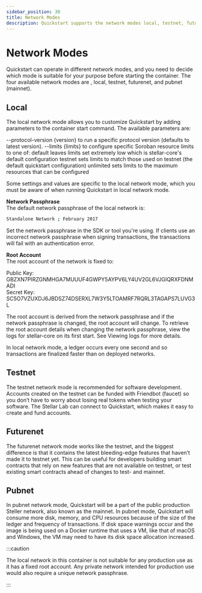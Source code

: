 ```yaml
---
sidebar_position: 30
title: Network Modes
description: Quickstart supports the network modes local, testnet, futurenet and pubnet
---
```


# Network Modes

Quickstart can operate in different network modes, and you need to decide which mode is suitable for your purpose before starting the container. The four available network modes are , local, testnet, futurenet, and pubnet (mainnet).  

## Local
The local network mode allows you to customize Quickstart by adding parameters to the container start command. The available parameters are:

--protocol-version {version} to run a specific protocol version (defaults to latest version).
--limits {limits} to configure specific Soroban resource limits to one of:
default leaves limits set extremely low which is stellar-core's default configuration
testnet sets limits to match those used on testnet (the default quickstart configuration)
unlimited sets limits to the maximum resources that can be configured

Some settings and values are specific to the local network mode, which you must be aware of when running Quickstart in local network mode.

**Network Passphrase**<br />
The default network passphrase of the local network is: 

```sh
Standalone Network ; February 2017 
```

Set the network passphrase in the SDK or tool you're using. If clients use an incorrect network passphrase when signing transactions, the transactions will fail with an authentication error.

**Root Account**<br />
The root account of the network is fixed to: 

Public Key: GBZXN7PIRZGNMHGA7MUUUF4GWPY5AYPV6LY4UV2GL6VJGIQRXFDNMADI<br />
Secret Key: SC5O7VZUXDJ6JBDSZ74DSERXL7W3Y5LTOAMRF7RQRL3TAGAPS7LUVG3L 

The root account is derived from the network passphrase and if the network passphrase is changed, the root account will change. To retrieve the root account details when changing the network passphrase, view the logs for stellar-core on its first start. See Viewing logs for more details. 

In local network mode, a ledger occurs every one second and so transactions are finalized faster than on deployed networks. 

## Testnet
The testnet network mode is recommended for software development. Accounts created on the testnet can be funded with Friendbot (faucet) so you don’t have to worry about losing real tokens when testing your software. The Stellar Lab can connect to Quickstart, which makes it easy to create and fund accounts.

## Futurenet
The futurenet network mode works like the testnet, and the biggest difference is that it contains the latest bleeding-edge features that haven’t made it to testnet yet. This can be useful for developers building smart contracts that rely on new features that are not available on testnet, or test existing smart contracts ahead of changes to test- and mainnet.

## Pubnet
In pubnet network mode, Quickstart will be a part of the public production Steller network, also known as the mainnet. In pubnet mode, Quickstart will consume more disk, memory, and CPU resources because of the size of the ledger and frequency of transactions. If disk space warnings occur and the image is being used on a Docker runtime that uses a VM, like that of macOS and Windows, the VM may need to have its disk space allocation increased. 

:::caution

The local network in this container is not suitable for any production use as it has a fixed root account. Any private network intended for production use would also require a unique network passphrase.

:::
